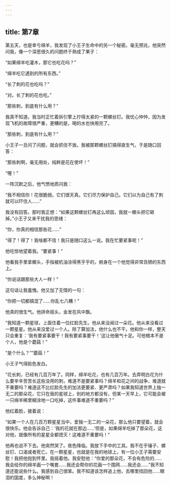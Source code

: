 ```yaml
---
---
---
```

title: 第7章
---

第五天，也是幸亏绵羊，我发现了小王子生命中的另一个秘密。毫无预兆，他突然问我，像一个深思很久的问题终于熟成了果子：

“如果绵羊吃灌木，那它也吃花吗？”

“绵羊吃它遇到的所有东西。”

“长了刺的花也吃吗？”

“对。长了刺的花也吃。”

“那些刺，到底有什么用？”

我真不知道。我当时正忙着拆引擎上拧得太紧的一颗螺丝钉。我忧心忡忡，因为发现飞机的故障很严重，更糟的是，喝的水也快用完了。

“那些刺，到底有什么用？”

小王子一旦问了问题，就会抓住不放。我被那颗螺丝钉搞得直生气，于是随口回答：

“那些刺啊，毫无用处，纯粹是花在使坏！”

“喔！”

一阵沉默之后，他气愤地质问我：

“我不相信你！花很脆弱。它们很天真。它们尽力保护自己。它们以为自己有了刺就可以吓住人……”

我没有回答。那时我正想：“如果这颗螺丝钉再这么顽固，我就一榔头把它砸掉。”小王子又来干扰我的思绪：

“你，你真的相信那些花……”

“得了！得了！我啥都不信！我只是随口这么一说。我在忙要紧事呢！”

他吃惊地望着我。“要紧事！”

他看我手里拿榔头，手指被机油涂得黑乎乎的，俯身在一个他觉得非常丑陋的东西上。

“你说话跟那些大人一样！”

这句话让我羞愧。他又加了无情的一句：

“你把一切都搞混了……你乱七八糟！”

他真的很生气。他拼命摇头，金发在风中飘。

“我知道一颗星球，上面住着一位红脸先生。他从来没闻过一朵花。他从来没看过一颗星星。他从来没爱过一个人。除了算加法，他什么也不干。他和你一样，整天只会重复：‘我有要紧事要干！我有要紧事要干！’这让他傲气十足。可他根本不是个人，他是个蘑菇！”

“是个什么？”“蘑菇！”

小王子气得脸色发白。

“花长刺，已经有几百万年了。同样，绵羊吃花，也有几百万年。去弄明白花为什么要辛辛苦苦长这些没用的刺，难道不是要紧事吗？绵羊和花之间的战争，难道就不重要吗？难道这不比红脸先生的加法更要紧、更严肃吗？如果我知道世界上独一无二的那朵花，它只在我的星球上，别的地方都没有，但某一天早上，它可能会被一只绵羊稀里糊涂地一口吃掉，这件事难道不重要吗？”

他红着脸，接着说：

“如果一个人在几百万颗星星当中，爱独一无二的一朵花，那么他只要望着，就会很快乐。他会告诉自己：‘我的花就在那边……’但是，如果绵羊吃掉了那朵花，这对他，就像所有的星星全都熄灭！这难道不重要吗！”

他再也说不下去。他突然哭了。夜色降临。我放下手中的工具。我不在乎锤子、螺丝钉、口渴或者死亡。在一颗星星，也就是在我的地球上，有一位小王子需要安慰！我把他抱到怀里。我摇着他。我安慰他：“你爱的那朵花，不会有危险的……我会给你的绵羊画一个嘴套……我还会帮你的花画一个围网……我还会……”我不知道还能说些什么。我感到自己很笨。我不知道该怎样追上他，去哪里找回他……眼泪的国度，多么神秘啊！